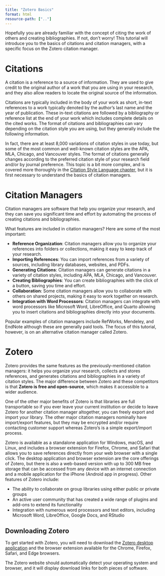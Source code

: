 ```yaml
---
title: "Zotero Basics"
format: html
resource-path: [".."]
---
```


Hopefully you are already familiar with the concept of citing the work of others and creating bibliographies. If not, don't worry! This tutorial will introduce you to the basics of citations and citation managers, with a specific focus on the Zotero citation manager.


# Citations

A citation is a reference to a source of information. They are used to give credit to the original author of a work that you are using in your research, and they also allow readers to locate the original source of the information.

Citations are typically included in the body of your work as short, in-text references to a work typically denoted by the author's last name and the year of publication. These in-text citations are followed by a bibliography or reference list at the end of your work which includes complete details on the cited works. The format of citations and bibliographies can vary depending on the citation style you are using, but they generally include the following information.

In fact, there are at least 8,000 variations of citation styles in use today, but some of the most common and well-known citation styles are the APA, MLA, Chicago, and Vancouver styles. The format of citations generally changes according to the preferred citation style of your research field and/or by journal preference. This topic is a bit more complex, and is covered more thoroughly in the [Citation Style Language chapter](citation_style_language.html), but it is first necessary to understand the basics of citation managers.


# Citation Managers

Citation managers are software that help you organize your research, and they can save you significant time and effort by automating the process of creating citations and bibliographies.

What features are included in citation managers? Here are some of the most important:

* **Reference Organization**: Citation managers allow you to organize your references into folders or collections, making it easy to keep track of your research.
* **Importing References**: You can import references from a variety of sources, including library databases, websites, and PDFs.
* **Generating Citations**: Citation managers can generate citations in a variety of citation styles, including APA, MLA, Chicago, and Vancouver.
* **Creating Bibliographies**: You can create bibliographies with the click of a button, saving you time and effort.
* **Collaboration**: Some citation managers allow you to collaborate with others on shared projects, making it easy to work together on research.
* **Integration with Word Processors**: Citation managers can integrate with word processors like Microsoft Word, LibreOffice, and Quarto allowing you to insert citations and bibliographies directly into your documents.

Popular examples of citation managers include RefWorks, Mendeley, and EndNote although these are generally paid tools. The focus of this tutorial, however, is on an alternative citation manager called Zotero.


# Zotero

Zotero provides the same features as the previously-mentioned citation managers: it helps you organize your research, collects and stores references, and generates citations and bibliographies in a variety of citation styles. The major difference between Zotero and these competitors is that **Zotero is free and open-source**, which makes it accessible to a wider audience. 

One of the other major benefits of Zotero is that libraries are full transportable so if you ever leave your current institution or decide to leave Zotero for another citation manager altogether, you can freely export and import your library. The other major citation managers nominally have import/export features, but they may be encrypted and/or require contacting customer support whereas Zotero's is a simple export/import process.

Zotero is available as a standalone application for Windows, macOS, and Linux, and includes a browser extension for Firefox, Chrome, and Safari that allows you to save references directly from your web browser with a single click. The desktop application and browser extension are the core offerings of Zotero, but there is also a web-based version with up to 300 MB free storage that can be accessed from any device with an internet connection and a mobile application for the iPhone (Android app in progress). Other features of Zotero include:

* The ability to collaborate on group libraries using either public or private groups
* An active user community that has created a wide range of plugins and add-ons to extend its functionality
* Integration with numerous word processors and text editors, including Microsoft Word, LibreOffice, Google Docs, and RStudio



## Downloading Zotero

To get started with Zotero, you will need to download the [Zotero desktop application](https://www.zotero.org/download/) and the browser extension available for the Chrome, Firefox, Safari, and Edge browsers. 

The Zotero website should automatically detect your operating system and browser, and it will display download links for both pieces of software.




